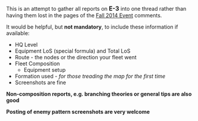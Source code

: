 This is an attempt to gather all reports on <span style="font-size:16px; font-weight:bold;">E-3</span> into one thread rather than having them lost in the pages of the [[Fall 2014 Event]] comments.

It would be helpful, but '''not mandatory''', to include these information if available:
* HQ Level
* Equipment LoS (special formula) and Total LoS
* Route - the nodes or the direction your fleet went
* Fleet Composition
** Equipment setup
* Formation used - ''for those treading the map for the first time''
* Screenshots are fine


'''Non-composition reports, e.g. branching theories or general tips are also good'''

'''Posting of enemy pattern screenshots are very welcome'''<ac_metadata title="[Fall 2014 Event] Reports: E-3" related_topics="Fall 2014 Event"> </ac_metadata>